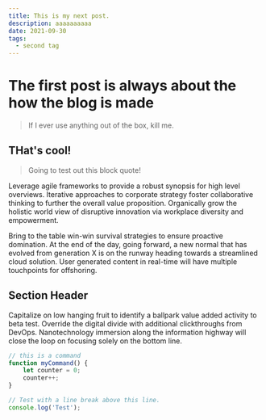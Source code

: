 ```yaml
---
title: This is my next post.
description: aaaaaaaaaa
date: 2021-09-30
tags:
  - second tag
---
```


# The first post is always about the how the blog is made

> If I ever use anything out of the box, kill me.

<!-- excerpt -->

## THat's cool!

> Going to test out this block quote!

Leverage agile frameworks to provide a robust synopsis for high level overviews. Iterative approaches to corporate strategy foster collaborative thinking to further the overall value proposition. Organically grow the holistic world view of disruptive innovation via workplace diversity and empowerment.

Bring to the table win-win survival strategies to ensure proactive domination. At the end of the day, going forward, a new normal that has evolved from generation X is on the runway heading towards a streamlined cloud solution. User generated content in real-time will have multiple touchpoints for offshoring.

## Section Header

Capitalize on low hanging fruit to identify a ballpark value added activity to beta test. Override the digital divide with additional clickthroughs from DevOps. Nanotechnology immersion along the information highway will close the loop on focusing solely on the bottom line.

``` js
// this is a command
function myCommand() {
	let counter = 0;
	counter++;
}

// Test with a line break above this line.
console.log('Test');
```

<Previous/>
<Next/>

